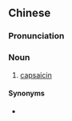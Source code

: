 {{also|辣椒碱|辣椒硷}}
==Chinese==
{{zh-forms|s=辣椒碱|type=21|alt=辣椒硷-nonstandard simplified}}

===Pronunciation===
{{zh-pron
|m=làjiāojiǎn
|cat=n
}}

===Noun===
{{zh-noun}}

# [[capsaicin]]

====Synonyms====
* {{zh-l|辣椒素}}